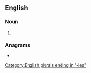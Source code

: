 ==English==

===Noun===
{{head|en|noun form}}

# {{plural of|en|vasectomy}}

===Anagrams===
* {{anagrams|en|a=aceeimosstv|vasectomise}}

[[Category:English plurals ending in "-ies"]]